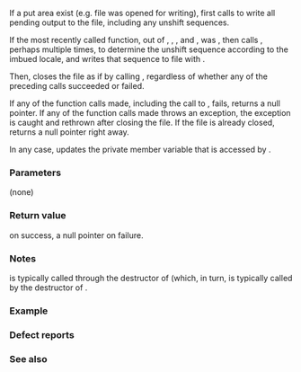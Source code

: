{{cpp/io/basic_filebuf/title|close}}
{{cpp/io/basic_filebuf/navbar}}
{{ddcl|
std::basic_filebuf&lt;CharT, Traits&gt;* close();
}}

If a put area exist (e.g. file was opened for writing), first calls {{c|overflow(Traits::eof())}} to write all pending output to the file, including any unshift sequences.

If the most recently called function, out of {{rlpf|underflow}}, {{rlpf|overflow}}, {{rlpf|seekpos}}, and {{rlpf|seekoff}}, was {{rlpf|overflow}}, then calls {{l2tf std|cpp/locale/codecvt/unshift}}, perhaps multiple times, to determine the unshift sequence according to the imbued locale, and writes that sequence to file with {{c|overflow(Traits::eof())}}.

Then, closes the file as if by calling {{lc|std::fclose()}}, regardless of whether any of the preceding calls succeeded or failed.

If any of the function calls made, including the call to {{lc|std::fclose()}}, fails, returns a null pointer. If any of the function calls made throws an exception, the exception is caught and rethrown after closing the file. If the file is already closed, returns a null pointer right away.

In any case, updates the private member variable that is accessed by {{lc|is_open()}}.

===Parameters===
(none)

===Return value===
{{c|this}} on success, a null pointer on failure.

===Notes===
{{tt|close()}} is typically called through the destructor of {{lc|std::basic_filebuf}} (which, in turn, is typically called by the destructor of {{lc|std::basic_fstream}}.

===Example===
{{example
|
|code=
|output=
}}

===Defect reports===
{{dr list begin}}
{{dr list item|wg=lwg|dr=443|std=C++98|before=the file was written using {{c|overflow(EOF)}}|after=changed to {{c|overflow(Traits::eof())}}}}
{{dr list item|wg=lwg|dr=622|std=C++98|before=it was unclear how to handle the&lt;br&gt;exception thrown during closing|after=it is rethrown after closing the file}}
{{dr list end}}

===See also===
{{dsc begin}}
{{dsc inc|cpp/io/basic_filebuf/dsc is_open}}
{{dsc inc|cpp/io/basic_filebuf/dsc ~basic_filebuf}}
{{dsc end}}

{{langlinks|de|es|fr|it|ja|pt|ru|zh}}